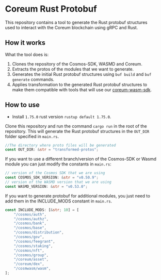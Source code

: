 # Coreum Rust Protobuf

This repository contains a tool to generate the Rust protobuf structures used to interact with the Coreum blockchain using gRPC and Rust.

## How it works

What the tool does is:

1. Clones the repository of the Cosmos-SDK, WASMD and Coreum.
2. Extracts the protos of the modules that we want to generate.
3. Generates the initial Rust protobuf structures using `buf build` and `buf generate` commands.
4. Applies transformation to the generated Rust protobuf structures to make them compatible with tools that will use our <a className="text-[#24D494] font-bold" href="https://github.com/CoreumFoundation/coreum-wasm-sdk" target="_blank">coreum-wasm-sdk</a>.

## How to use

* Install `1.75.0` rust version `rustup default 1.75.0`.

Clone this repository and run the command `cargo run` in the root of the repository. This will generate the Rust protobuf structures in the `OUT_DIR` folder specified in `main.rs`.

```rust
//The directory where proto files will be generated
const OUT_DIR: &str = "transformed-protos";
```

If you want to use a different branch/version of the Cosmos-SDK or Wasmd module you can just modify the constants in `main.rs`:

```rust
// version of the Cosmos SDK that we are using
const COSMOS_SDK_VERSION: &str = "v0.50.9";
// version of the WASMD version that we are using
const WASMD_VERSION: &str = "v0.53.0";
```

If you want to generate protobuf for additional modules, you just need to add them in the INCLUDE_MODS constant in `main.rs`.

```rust
const INCLUDE_MODS: [&str; 10] = [
    "/cosmos/auth",
    "/cosmos/authz",
    "/cosmos/bank",
    "/cosmos/base",
    "/cosmos/distribution",
    "/cosmos/gov",
    "/cosmos/feegrant",
    "/cosmos/staking",
    "/cosmos/nft",
    "/cosmos/group",
    "/coreum/asset",
    "/coreum/dex",
    "/cosmwasm/wasm",
];
```
